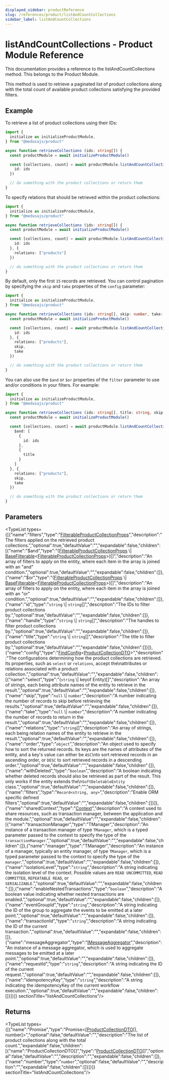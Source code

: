 ```yaml
---
displayed_sidebar: productReference
slug: /references/product/listAndCountCollections
sidebar_label: listAndCountCollections
---
```



# listAndCountCollections - Product Module Reference

This documentation provides a reference to the listAndCountCollections method. This belongs to the Product Module.

This method is used to retrieve a paginated list of product collections along with the total count of available product collections satisfying the provided filters.

## Example

To retrieve a list of product collections using their IDs:

```ts
import {
  initialize as initializeProductModule,
} from "@medusajs/product"

async function retrieveCollections (ids: string[]) {
  const productModule = await initializeProductModule()

  const [collections, count] = await productModule.listAndCountCollections({
    id: ids
  })

  // do something with the product collections or return them
}
```

To specify relations that should be retrieved within the product collections:

```ts
import {
  initialize as initializeProductModule,
} from "@medusajs/product"

async function retrieveCollections (ids: string[]) {
  const productModule = await initializeProductModule()

  const [collections, count] = await productModule.listAndCountCollections({
    id: ids
  }, {
    relations: ["products"]
  })

  // do something with the product collections or return them
}
```

By default, only the first `15` records are retrieved. You can control pagination by specifying the `skip` and `take` properties of the `config` parameter:

```ts
import {
  initialize as initializeProductModule,
} from "@medusajs/product"

async function retrieveCollections (ids: string[], skip: number, take: number) {
  const productModule = await initializeProductModule()

  const [collections, count] = await productModule.listAndCountCollections({
    id: ids
  }, {
    relations: ["products"],
    skip,
    take
  })

  // do something with the product collections or return them
}
```

You can also use the `$and` or `$or` properties of the `filter` parameter to use and/or conditions in your filters. For example:

```ts
import {
  initialize as initializeProductModule,
} from "@medusajs/product"

async function retrieveCollections (ids: string[], title: string, skip: number, take: number) {
  const productModule = await initializeProductModule()

  const [collections, count] = await productModule.listAndCountCollections({
    $and: [
      {
        id: ids
      },
      {
        title
      }
    ]
  }, {
    relations: ["products"],
    skip,
    take
  })

  // do something with the product collections or return them
}
```

## Parameters

<TypeList types={[{"name":"filters","type":"[FilterableProductCollectionProps](../../interfaces/product.FilterableProductCollectionProps.mdx)","description":"The filters applied on the retrieved product collections.","optional":true,"defaultValue":"","expandable":false,"children":[{"name":"$and","type":"([FilterableProductCollectionProps](../../interfaces/product.FilterableProductCollectionProps.mdx) \\| [BaseFilterable](../../interfaces/product.BaseFilterable.mdx)&#60;[FilterableProductCollectionProps](../../interfaces/product.FilterableProductCollectionProps.mdx)&#62;)[]","description":"An array of filters to apply on the entity, where each item in the array is joined with an \"and\" condition.","optional":true,"defaultValue":"","expandable":false,"children":[]},{"name":"$or","type":"([FilterableProductCollectionProps](../../interfaces/product.FilterableProductCollectionProps.mdx) \\| [BaseFilterable](../../interfaces/product.BaseFilterable.mdx)&#60;[FilterableProductCollectionProps](../../interfaces/product.FilterableProductCollectionProps.mdx)&#62;)[]","description":"An array of filters to apply on the entity, where each item in the array is joined with an \"or\" condition.","optional":true,"defaultValue":"","expandable":false,"children":[]},{"name":"id","type":"`string` \\| `string`[]","description":"The IDs to filter product collections by.","optional":true,"defaultValue":"","expandable":false,"children":[]},{"name":"handle","type":"`string` \\| `string`[]","description":"The handles to filter product collections by.","optional":true,"defaultValue":"","expandable":false,"children":[]},{"name":"title","type":"`string` \\| `string`[]","description":"The title to filter product collections by.","optional":true,"defaultValue":"","expandable":false,"children":[]}]},{"name":"config","type":"[FindConfig](../../interfaces/product.FindConfig.mdx)&#60;[ProductCollectionDTO](../../interfaces/product.ProductCollectionDTO.mdx)&#62;","description":"The configurations determining how the product collections are retrieved. Its properties, such as `select` or `relations`, accept the\nattributes or relations associated with a product collection.","optional":true,"defaultValue":"","expandable":false,"children":[{"name":"select","type":"(`string` \\| keyof Entity)[]","description":"An array of strings, each being attribute names of the entity to retrieve in the result.","optional":true,"defaultValue":"","expandable":false,"children":[]},{"name":"skip","type":"`null` \\| `number`","description":"A number indicating the number of records to skip before retrieving the results.","optional":true,"defaultValue":"","expandable":false,"children":[]},{"name":"take","type":"`null` \\| `number`","description":"A number indicating the number of records to return in the result.","optional":true,"defaultValue":"","expandable":false,"children":[]},{"name":"relations","type":"`string`[]","description":"An array of strings, each being relation names of the entity to retrieve in the result.","optional":true,"defaultValue":"","expandable":false,"children":[]},{"name":"order","type":"`object`","description":"An object used to specify how to sort the returned records. Its keys are the names of attributes of the entity, and a key's value can either be `ASC`\nto sort retrieved records in an ascending order, or `DESC` to sort retrieved records in a descending order.","optional":true,"defaultValue":"","expandable":false,"children":[]},{"name":"withDeleted","type":"`boolean`","description":"A boolean indicating whether deleted records should also be retrieved as part of the result. This only works if the entity extends the\n`SoftDeletableEntity` class.","optional":true,"defaultValue":"","expandable":false,"children":[]},{"name":"filters","type":"`Record<string, any>`","description":"Enable ORM specific defined filters","optional":true,"defaultValue":"","expandable":false,"children":[]}]},{"name":"sharedContext","type":"[Context](../../interfaces/product.Context.mdx)","description":"A context used to share resources, such as transaction manager, between the application and the module.","optional":true,"defaultValue":"","expandable":false,"children":[{"name":"transactionManager","type":"TManager","description":"An instance of a transaction manager of type `TManager`, which is a typed parameter passed to the context to specify the type of the `transactionManager`.","optional":true,"defaultValue":"","expandable":false,"children":[]},{"name":"manager","type":"TManager","description":"An instance of a manager, typically an entity manager, of type `TManager`, which is a typed parameter passed to the context to specify the type of the `manager`.","optional":true,"defaultValue":"","expandable":false,"children":[]},{"name":"isolationLevel","type":"`string`","description":"A string indicating the isolation level of the context. Possible values are `READ UNCOMMITTED`, `READ COMMITTED`, `REPEATABLE READ`, or `SERIALIZABLE`.","optional":true,"defaultValue":"","expandable":false,"children":[]},{"name":"enableNestedTransactions","type":"`boolean`","description":"A boolean value indicating whether nested transactions are enabled.","optional":true,"defaultValue":"","expandable":false,"children":[]},{"name":"eventGroupId","type":"`string`","description":"A string indicating the ID of the group to aggregate the events to be emitted at a later point.","optional":true,"defaultValue":"","expandable":false,"children":[]},{"name":"transactionId","type":"`string`","description":"A string indicating the ID of the current transaction.","optional":true,"defaultValue":"","expandable":false,"children":[]},{"name":"messageAggregator","type":"[IMessageAggregator](../../interfaces/product.IMessageAggregator.mdx)","description":"An instance of a message aggregator, which is used to aggregate messages to be emitted at a later point.","optional":true,"defaultValue":"","expandable":false,"children":[]},{"name":"requestId","type":"`string`","description":"A string indicating the ID of the current request.","optional":true,"defaultValue":"","expandable":false,"children":[]},{"name":"idempotencyKey","type":"`string`","description":"A string indicating the idempotencyKey of the current workflow execution.","optional":true,"defaultValue":"","expandable":false,"children":[]}]}]}  sectionTitle="listAndCountCollections"/>

## Returns

<TypeList types={[{"name":"Promise","type":"Promise&#60;[[ProductCollectionDTO](../../interfaces/product.ProductCollectionDTO.mdx)[], number]&#62;","optional":false,"defaultValue":"","description":"The list of product collections along with the total count.","expandable":false,"children":[{"name":"ProductCollectionDTO[]","type":"[ProductCollectionDTO](../../interfaces/product.ProductCollectionDTO.mdx)[]","optional":false,"defaultValue":"","description":"","expandable":false,"children":[]},{"name":"number","type":"`number`","optional":false,"defaultValue":"","description":"","expandable":false,"children":[]}]}]}  sectionTitle="listAndCountCollections"/>
